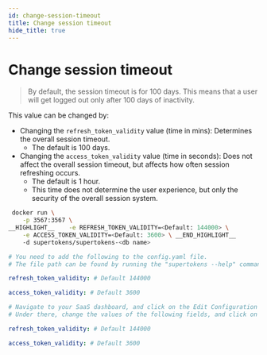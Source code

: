 ```yaml
---
id: change-session-timeout
title: Change session timeout
hide_title: true
---
```


<!-- COPY DOCS -->
<!-- ./session/common-customizations/sessions/change-session-timeout.mdx -->

# Change session timeout

> By default, the session timeout is for 100 days. This means that a user will get logged out only after 100 days of inactivity.

This value can be changed by:
- Changing the `refresh_token_validity` value (time in mins): Determines the overall session timeout.
   - The default is 100 days.
- Changing the `access_token_validity` value (time in seconds): Does not affect the overall session timeout, but affects how often session refreshing occurs.
   - The default is 1 hour. 
   - This time does not determine the user experience, but only the security of the overall session system.

<!--DOCUSAURUS_CODE_TABS-->
<!--With Docker-->
```bash
 docker run \
    -p 3567:3567 \
__HIGHLIGHT__    -e REFRESH_TOKEN_VALIDITY=<Default: 144000> \
    -e ACCESS_TOKEN_VALIDITY=<Default: 3600> \ __END_HIGHLIGHT__
    -d supertokens/supertokens-<db name>
```
<!--Without Docker-->
```yaml
# You need to add the following to the config.yaml file.
# The file path can be found by running the "supertokens --help" command

refresh_token_validity: # Default 144000

access_token_validity: # Default 3600
```

<!--With SaaS-->
```yaml
# Navigate to your SaaS dashboard, and click on the Edit Configuration button.
# Under there, change the values of the following fields, and click on save.

refresh_token_validity: # Default 144000

access_token_validity: # Default 3600
```

<!--END_DOCUSAURUS_CODE_TABS-->
